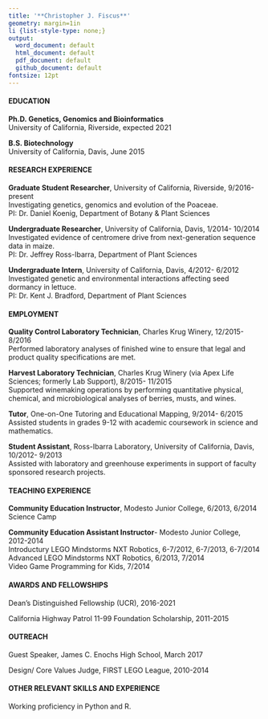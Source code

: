 ```yaml
---
title: '**Christopher J. Fiscus**'
geometry: margin=1in
li {list-style-type: none;}
output:
  word_document: default
  html_document: default
  pdf_document: default
  github_document: default
fontsize: 12pt
---
```

\begin{center}
Graduate Student Researcher\\ 
Department of Botany and Plant Sciences, University of California, Riverside\\
cfisc004@ucr.edu • \href{https://linkedin.com/in/cjfiscus}{LinkedIn} • \href{https://github.com/cjfiscus}{GitHub}• \href{https://twitter.com/cjfiscu}{Twitter}
\end{center}

#### EDUCATION  

**Ph.D. Genetics, Genomics and Bioinformatics**   
University of California, Riverside, expected 2021

**B.S. Biotechnology**   
University of California, Davis, June 2015  

#### RESEARCH EXPERIENCE  

**Graduate Student Researcher**, University of California, Riverside, 9/2016-present  
Investigating genetics, genomics and evolution of the Poaceae.     
PI: Dr. Daniel Koenig, Department of Botany & Plant Sciences 

**Undergraduate Researcher**, University of California, Davis, 1/2014- 10/2014  
Investigated evidence of centromere drive from next-generation sequence data in maize.   
PI: Dr. Jeffrey Ross-Ibarra, Department of Plant Sciences  

**Undergraduate Intern**, University of California, Davis, 4/2012- 6/2012  
Investigated genetic and environmental interactions affecting seed dormancy in lettuce.  
PI: Dr. Kent J. Bradford, Department of Plant Sciences    

#### EMPLOYMENT  

**Quality Control Laboratory Technician**, Charles Krug Winery, 12/2015- 8/2016    
Performed laboratory analyses of finished wine to ensure that legal and product quality specifications are met.

**Harvest Laboratory Technician**, Charles Krug Winery (via Apex Life Sciences; formerly Lab Support), 8/2015- 11/2015  
Supported winemaking operations by performing quantitative physical, chemical, and microbiological analyses of berries, musts, and wines.

**Tutor**, One-on-One Tutoring and Educational Mapping, 9/2014- 6/2015   
Assisted students in grades 9-12 with academic coursework in science and mathematics.  

**Student Assistant**, Ross-Ibarra Laboratory, University of California, Davis, 10/2012- 9/2013  
Assisted with laboratory and greenhouse experiments in support of faculty sponsored research projects.  


#### TEACHING EXPERIENCE
**Community Education Instructor**, Modesto Junior College, 6/2013, 6/2014   
Science Camp

**Community Education Assistant Instructor**- Modesto Junior College, 2012-2014   
Introductury LEGO Mindstorms NXT Robotics, 6-7/2012, 6-7/2013, 6-7/2014  
Advanced LEGO Mindstorms NXT Robotics, 6/2013, 7/2014  
Video Game Programming for Kids, 7/2014  

#### AWARDS AND FELLOWSHIPS

Dean's Distinguished Fellowship (UCR), 2016-2021  

California Highway Patrol 11-99 Foundation Scholarship, 2011-2015  

#### OUTREACH  

Guest Speaker, James C. Enochs High School, March 2017

Design/ Core Values Judge, FIRST LEGO League, 2010-2014

#### OTHER RELEVANT SKILLS AND EXPERIENCE  

Working proficiency in Python and R. 



